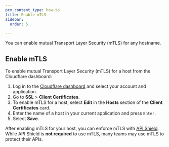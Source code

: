 ```yaml
---
pcx_content_type: how-to
title: Enable mTLS
sidebar:
  order: 5

---
```



You can enable mutual Transport Layer Security (mTLS) for any hostname.

## Enable mTLS

To enable mutual Transport Layer Security (mTLS) for a host from the Cloudflare dashboard:

1. Log in to the [Cloudflare dashboard](https://dash.cloudflare.com) and select your account and application.
2. Go to **SSL** > **Client Certificates**.
3. To enable mTLS for a host, select **Edit** in the **Hosts** section of the **Client Certificates** card.
4. Enter the name of a host in your current application and press `Enter`.
5. Select **Save**.

After enabling mTLS for your host, you can enforce mTLS with [API Shield](/api-shield/security/mtls/configure/). While API Shield is **not required** to use mTLS, many teams may use mTLS to protect their APIs.

<Render file="cloudflare-managed-client-cert" />

<Render file="forward-client-certificate" />
